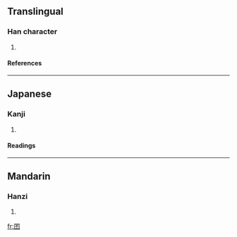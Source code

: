 ==Translingual==
===Han character===
{{Han char|rn=31|rad=囗|as=04|sn=7|four=|canj=田一火 (WMF)}}
# {{defn|Han}}
====References====
{{Han ref|kx=0217.110|dkj=04708|dj=0444.140|hdz=10714.080|uh=56E8|ud=22248}}
----
==Japanese==
===Kanji===
{{ja-kanji|grade=|rs=囗04}}
# {{defn|Japanese}} 
====Readings====
{{ja-readings|on=[[へん]] (hen)|kun=}}
----
==Mandarin==
===Hanzi===
{{cmn-hanzi|pin=[[piān]] (pian1)|wg=p'ien<sup>1</sup>}}
# {{defn|Mandarin}}

[[fr:囨]]